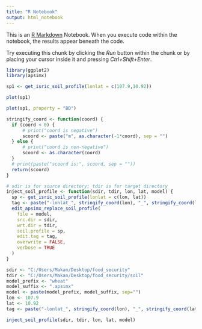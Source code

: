 ---
title: "R Notebook"
output: html_notebook
---

This is an [R Markdown](http://rmarkdown.rstudio.com) Notebook. When you execute code within the notebook, the results appear beneath the code. 

Try executing this chunk by clicking the *Run* button within the chunk or by placing your cursor inside it and pressing *Ctrl+Shift+Enter*. 

```{r}
library(ggplot2)
library(apsimx)

sp1 <- get_isric_soil_profile(lonlat = c(107.9,10.92))

plot(sp1)

plot(sp1, property = "BD")


```

```{r}
stringify_coord <- function(coord) {
  if (coord < 0) {
      # print("coord is negative")
      scoord <- paste("m", as.character(-1*coord), sep = "")
  } else {
      # print("coord is non-negative")
      scoord <- as.character(coord)
  }
  # print(paste("scoord is:", scoord, sep = ""))
  return(scoord)
}

# sdir is for source directory; tdir is for target directory
inject_soil_profile <- function(sdir, tdir, lon, lat, model) {
  sp <- get_isric_soil_profile(lonlat = c(lon, lat))
  tag <- paste("-lonlat_", stringify_coord(lon), "_", stringify_coord(lat), sep="")
  edit_apsimx_replace_soil_profile(
    file = model,
    src.dir = sdir,
    wrt.dir = tdir,
    soil.profile = sp,
    edit.tag = tag,
    overwrite = FALSE,
    verbose = TRUE
  )
}

```

```{r}
sdir <- "C:/Users/Makan/Desktop/food_security"
tdir <- "C:/Users/Makan/Desktop/food_security/soil"
model_prefix <- "wheat"
model_suffix <- ".apsimx"
model <- paste(model_prefix, model_suffix, sep="")
lon <- 107.9
lat <- 10.92
tag <- paste("-lonlat_", stringify_coord(lon), "_", stringify_coord(lat), sep="")

inject_soil_profile(sdir, tdir, lon, lat, model)
```